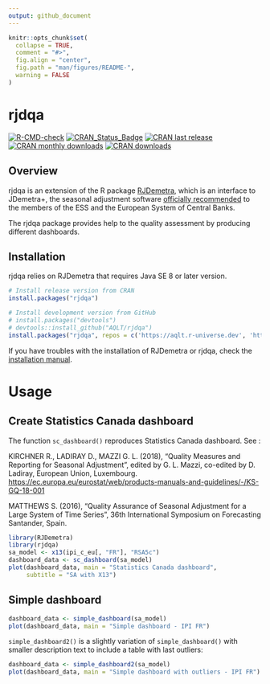 ```yaml
---
output: github_document
---
```


<!-- README.md is generated from README.Rmd. Please edit that file -->

```r
knitr::opts_chunk$set(
  collapse = TRUE,
  comment = "#>",
  fig.align = "center",
  fig.path = "man/figures/README-",
  warning = FALSE
)
```


# rjdqa  
<!-- <img src="man/figures/logo.png" align="right" /> -->

[![R-CMD-check](https://github.com/AQLT/rjdqa/workflows/R-CMD-check/badge.svg)](https://github.com/AQLT/rjdqa/actions)
[![CRAN_Status_Badge](https://www.r-pkg.org/badges/version/rjdqa)](https://cran.r-project.org/package=rjdqa)
[![CRAN last release](https://www.r-pkg.org/badges/last-release/rjdqa)](https://cran.r-project.org/package=rjdqa)
[![CRAN monthly downloads](https://cranlogs.r-pkg.org/badges/rjdqa?color=lightgrey)](https://cran.r-project.org/package=rjdqa)
[![CRAN downloads](https://cranlogs.r-pkg.org/badges/grand-total/rjdqa?color=lightgrey)](https://cran.r-project.org/package=rjdqa)

## Overview

rjdqa is an extension of the R package [RJDemetra](https://github.com/rjdverse/rjdemetra), which is an interface to JDemetra+, the seasonal adjustment software [officially recommended](https://wayback.archive-it.org/12090/20240102173448/https://cros-legacy.ec.europa.eu/system/files/Jdemetra_%20release.pdf) to the members of the ESS and the European System of Central Banks.

The rjdqa package provides help to the quality assessment by producing different dashboards.

## Installation

rjdqa relies on RJDemetra that requires Java SE 8 or later version.

```r
# Install release version from CRAN
install.packages("rjdqa")

# Install development version from GitHub
# install.packages("devtools")
# devtools::install_github("AQLT/rjdqa")
install.packages("rjdqa", repos = c('https://aqlt.r-universe.dev', 'https://cloud.r-project.org'))
```

If you have troubles with the installation of RJDemetra or rjdqa, check the [installation manual](https://github.com/rjdverse/rjdemetra/wiki/Installation-manual).


# Usage

## Create Statistics Canada dashboard

The function `sc_dashboard()` reproduces Statistics Canada dashboard.
See :

KIRCHNER R., LADIRAY D., MAZZI G. L. (2018), "Quality Measures and Reporting for Seasonal Adjustment", edited by G. L. Mazzi, co-edited by D. Ladiray, European Union, Luxembourg. <https://ec.europa.eu/eurostat/web/products-manuals-and-guidelines/-/KS-GQ-18-001>

MATTHEWS S. (2016), "Quality Assurance of Seasonal Adjustment for a Large System of Time Series", 36th International Symposium on Forecasting Santander, Spain.


```r
library(RJDemetra)
library(rjdqa)
sa_model <- x13(ipi_c_eu[, "FR"], "RSA5c")
dashboard_data <- sc_dashboard(sa_model)
plot(dashboard_data, main = "Statistics Canada dashboard",
     subtitle = "SA with X13")
```

## Simple dashboard

```r
dashboard_data <- simple_dashboard(sa_model)
plot(dashboard_data, main = "Simple dashboard - IPI FR")
```

`simple_dashboard2()` is a slightly variation of `simple_dashboard()` with smaller description text to include a table with last outliers:

```r
dashboard_data <- simple_dashboard2(sa_model)
plot(dashboard_data, main = "Simple dashboard with outliers - IPI FR")
```
